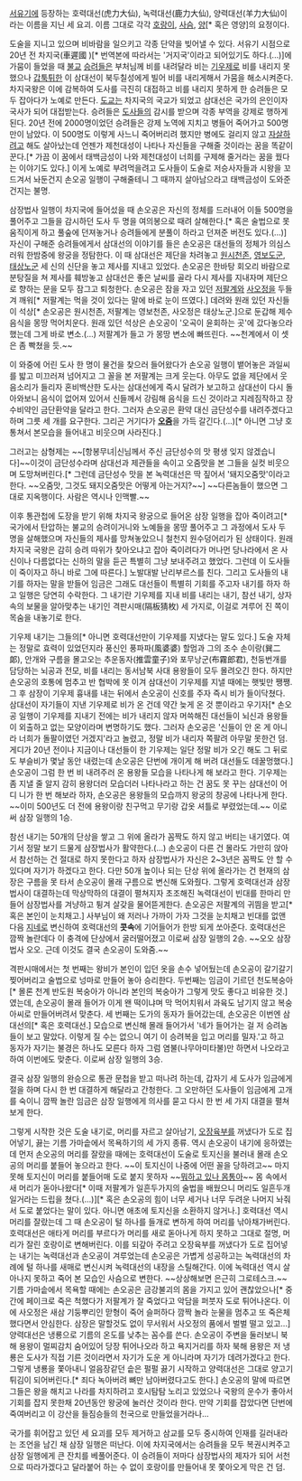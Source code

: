 [[서유기]]에 등장하는 호력대선(虎力大仙), 녹력대선(鹿力大仙), 양력대선(羊力大仙)이라는 이름을 지닌 세 요괴. 이름 그대로 각각 [[호랑이]], [[사슴]], [[양]][* 혹은 영양]의 요정이다.

도술을 지니고 있으며 비바람을 일으키고 각종 단약을 빚어낼 수 있다. 서유기 시점으로 20년 전 차지국(車遲國 )[* 번역본에 따라서는 '거지국'이라고 되어있기도 하다.(...)]에 가뭄이 들었을 때 [[불교]] [[승려]]들은 부처님께 비를 내려달라 비는 [[기우제]]로 비를 내리지 못했으나 [[갑툭튀]]한 이 삼대선이 북두칠성에게 빌어 비를 내리게해서 가뭄을 해소시켜준다. 차지국왕은 이에 감복하여 도사를 극진히 대접하고 비를 내리지 못하게 한 승려들은 모두 잡아다가 노예로 만든다. [[도교]]는 차지국의 국교가 되었고 삼대선은 국가의 은인이자 국사가 되어 대접받는다. 승려들은 [[도사]]들의 감시를 받으며 각종 부역을 강제로 행하게 된다. 20년 전에 2000명이었던 승려들은 강제 노역에 지치고 병들어 죽어가고 500명만이 남았다. 이 500명도 이렇게 사느니 죽어버리려 했지만 병에도 걸리지 않고 [[자살]]하려고 해도 살아났는데 언젠가 제천대성이 나타나 자신들을 구해줄 것이라는 꿈을 똑같이 꾼다.[* 가끔 이 꿈에서 태백금성이 나와 제천대성이 너희를 구제해 줄거라는 꿈을 꿨다는 이야기도 있다.] 이게 노예로 부려먹을려고 도사들이 도술로 저승사자들과 시왕을 꼬드겨서 놔둔건지 손오공 일행이 구해줄테니 그 때까지 살아남으라고 태백금성이 도와준 건지는 불명.

삼장법사 일행이 차지국에 들어섰을 때 손오공은 자신의 정체를 드러내어 이들 500명을 풀어주고 그들을 감시하던 도사 두 명을 여의봉으로 때려 살해한다.[* 혹은 술법으로 못 움직이게 하고 풀숲에 던져놓거나 승려들에게 분풀이 하라고 던져준 버전도 있다.(...)] 자신이 구해준 승려들에게서 삼대선의 이야기를 들은 손오공은 대선들의 정체가 의심스러워 한밤중에 왕궁을 정탐한다. 이 때 삼대선은 제단을 차려놓고 [[원시천존]], [[영보천존|영보도군]], [[태상노군]] 세 신의 신단을 놓고 제사를 지내고 있었다. 손오공은 한바탕 회오리 바람으로 분탕질을 쳐 제사를 훼방놓고 삼대선은 좋은 날씨를 골라 다시 제사를 지내자며 제단으로 향하는 문을 모두 잠그고 퇴청한다. 손오공은 잠을 자고 있던 [[저팔계]]와 [[사오정]]을 두들겨 깨워[* 저팔계는 먹을 것이 있다는 말에 바로 눈이 뜨였다.] 데려와 원래 있던 자신들이 석상[* 손오공은 원시천존, 저팔계는 영보천존, 사오정은 태상노군.]으로 둔갑해 제수음식을 몽땅 먹어치운다. 원래 있던 석상은 손오공이 '오곡이 윤회하는 곳'에 갔다놓으라 했는데 그게 바로 변소.(...) 저팔계가 들고 가 몽땅 변소에 빠뜨린다. ~~천계에서 이 셋은 좀 빡쳤을 듯.~~

이 와중에 어린 도사 한 명이 물건을 찾으러 들어왔다가 손오공 일행이 뱉어놓은 과일씨를 밟고 미끄러져 넘어지고 그 꼴을 본 저팔계는 크게 웃는다. 아무도 없을 제단에서 웃음소리가 들리자 혼비백산한 도사는 삼대선에게 즉시 달려가 보고하고 삼대선이 다시 돌아와보니 음식이 없어져 있어서 신들께서 강림해 음식을 드신 것이라고 지레짐작하고 장수비약인 금단환약을 달라고 한다. 그러자 손오공은 환약 대신 금단성수를 내려주겠다고 하며 그릇 세 개를 요구한다. 그리곤 거기다가 '''[[오줌]]'''을 가득 갈긴다.(...)[* 아니면 그냥 호통쳐서 본모습을 들어내고 비웃으며 사라진다.]

그러고는 삼형제는 ~~[항봉무녀|신님께서 주신 금단성수의 맛 평생 잊지 않겠습니다]~~이것이 금단성수라며 삼대선과 제관들을 속이고 오줌맛을 본 그들을 실컷 비웃으며 도망쳐버린다.[* 그런데 금단성수 맛을 본 녹력대선은 딱 짚어서 '돼지오줌맛'이라고 한다. ~~오줌맛, 그것도 돼지오줌맛은 어떻게 아는거지?~~] ~~다른놈들이 했으면 그대로 지옥행이다. 사람은 역시나 인맥빨.~~

이후 통관첩에 도장을 받기 위해 차지국 왕궁으로 들어온 삼장 일행을 잡아 죽이려고[* 국가에서 탄압하는 불교의 승려이거니와 노예들을 몽땅 풀어주고 그 과정에서 도사 두 명을 살해했으며 자신들의 제사를 망쳐놓았으니 철천지 원수덩어리가 된 상태이다. 원래 차지국 국왕은 감히 승려 따위가 찾아오냐고 잡아 죽이려다가 머나먼 당나라에서 온 사신이나 다름없다는 신하의 말을 듣곤 특별히 그냥 보내주려고 했었다. 그런데 이 도사들이 죽이자고 하니 바로 그에 따른다.] 노발대발 난리부르스를 친다. 그리고 도사들의 내기를 하자는 말을 받들어 임금은 그래도 대선들이 특별히 기회를 주고자 내기를 하자 하고 일행은 당연히 수락한다. 그 내기란 기우제를 지내 비를 내리는 내기, 참선 내기, 상자 속의 보물을 알아맞추는 내기인 격판시매(隔板猜枚) 세 가지로, 이걸로 겨루어 진 쪽이 목숨을 내놓기로 한다.

기우제 내기는 그들의[* 아니면 호력대선만이 기우제를 지냈다는 말도 있다.] 도술 자체는 정말로 효력이 있었던지라 풍신인 풍파파(風婆婆) 할멈과 그의 조수 손이랑(巽二郞), 안개와 구름을 몰고오는 추운동자(推雲童子)와 포무낭군(布霧郎君), 천둥번개를 담당하는 뇌공과 전모, 비를 내리는 동서남북 사대 용왕들이 모두 몰려오긴 한다. 하지만 손오공의 호통에 멈추고 반 협박에 못 이겨 삼대선이 기우제를 지낼 때에는 햇빛만 쨍쨍. 그 후 삼장이 기우제 흉내를 내는 뒤에서 손오공이 신호를 주자 즉시 비가 들이닥쳤다. 삼대선이 자기들이 지낸 기우제로 비가 온 건데 약간 늦게 온 것 뿐이라고 우기자[* 손오공 일행이 기우제를 지내기 전에는 비가 내리지 않자 머쓱해진 대선들이 뇌신과 용왕들이 외출하고 없는 모양이라며 변명하기도 했다. 그러자 손오공은 '신들이 안 온 게 아니라 너희가 돌팔이였던 거겠지'라고 놀렸고, 정말 비가 내리자 쪽팔려 아무말 못한건 덤. 게디가 20년 전이나 지금이나 대선들이 한 기우제는 일단 정말 비가 오긴 해도 그 뒤로도 부슬비가 몇날 동안 내렸는데 손오공은 단번에 개이게 해 버려 대선들도 데꿀멍했다.] 손오공이 그럼 한 번 비 내려주러 온 용왕들 모습을 나타나게 해 보라고 한다. 기우제는 좀 지낼 줄 알지 감히 용왕더러 모습더러 나타나라고 하는 건 꿈도 못 꾸는 삼대선이 어디 니가 한 번 해보라 하자, 손오공은 용왕들의 모습까지 왕궁의 창공에 나타나게 한다. ~~이미 500년도 더 전에 용왕이랑 친구먹고 무기랑 갑옷 셔틀로 부렸었는데.~~ 이로써 삼장 일행의 1승.

참선 내기는 50개의 단상을 쌓고 그 위에 올라가 꼼짝도 하지 않고 버티는 내기였다. 여기서 정말 보기 드물게 삼장법사가 활약한다.(...) 손오공이 다른 건 몰라도 가만히 앉아서 참선하는 건 절대로 하지 못한다고 하자 삼장법사가 자신은 2~3년은 꼼짝도 안 할 수 있다며 자기가 하겠다고 한다. 다만 50개 높이나 되는 단상 위에 올라가는 건 현재의 삼장은 구름을 못 타서 손오공이 몰래 구름으로 변신해 도와줬다. 그렇게 호력대선과 삼장법사이 대결하는데 막상막하의 대결이 펼쳐지자 초조해진 녹력대선이 빈대를 한마리 만들어 삼장법사를 겨냥하고 튕겨 살갖을 물어뜯게한다. 손오공은 저팔계의 귀띔을 받고[* 혹은 본인이 눈치채고.] 사부님이 왜 저러나 가까이 가자 그것을 눈치채고 빈대를 없앤 다음 [[지네]]로 변신하여 호력대선의 '''콧속'''에 기어들어가 한방 되게 쏘아준다. 호력대선은 깜짝 놀란데다 이 충격에 단상에서 굴러떨어졌고 이로써 삼장 일행의 2승. ~~오오 삼장법사 오오. 근데 이것도 결국 손오공이 도와줌.~~

격판시매에서는 첫 번째는 왕비가 본인이 입던 옷을 손수 넣어뒀는데 손오공이 갈기갈기 찢어버리고 술법으로 넝마로 만들어 놓아 승리한다. 두번째는 임금이 기르던 천도복숭아[* 몰론 천계 반도원 복숭아가 아니라 본인의 복숭아가 그렇게 맛도 좋다고 비유한 것.]였는데, 손오공이 몰래 들어가 이게 왠 떡이냐며 막 먹어치워서 과육도 남기지 않고 복숭아씨로 만들어버려서 맞춘다. 세 번째는 도가의 동자가 들어갔는데, 손오공은 이번엔 삼대선의[* 혹은 호력대선.] 모습으로 변신해 몰래 들어가서 '네가 들어가는 걸 저 승려놈들이 보고 말았다. 이렇게 질 수는 없으니 여기 이 승려복을 입고 머리를 밀자.'고 하고 동자가 자기는 불경은 하나도 모른다 하자 그럼 염불(나무아미타불)만 하면서 나오라고 하여 이번에도 맞춘다. 이로써 삼장 일행의 3승.

결국 삼장 일행의 완승으로 통관 문첩을 받고 떠나려 하는데, 갑자기 세 도사가 임금에게 절을 하며 다시 한 번 대결하게 해달라고 간청한다. 그 오만하던 도사들이 임금에게 고개를 숙이니 깜짝 놀란 임금은 삼장 일행에게 의사를 묻고 다시 한 번 세 가지 대결을 펼쳐보게 한다.

그렇게 시작한 것은 도술 내기로, 머리를 자르고 살아남기, [[오장육부]]를 꺼냈다가 도로 집어넣기, 끓는 기름 가마솥에서 목욕하기의 세 가지 종류. 역시 손오공이 내기에 응하였는데 먼저 손오공의 머리를 잘랐을 때에는 호력대선이 도술로 토지신을 불러내 몰래 손오공의 머리를 붙들어 놓으라고 한다. ~~이 토지신이 나중에 어떤 꼴을 당하려고~~ 마지못해 토지신이 머리를 붙들어매 도로 붙지 못하자 ~~[[뭐하고 있나 몸통아]]~~ 몸 속에서 새 머리가 돋아나왔다[* 이때 저팔계가 일흔두가지의 술법을 배웠으니 머리도 일흔두개일거라는 드립을 쳤다.(...)][* 혹은 손오공의 힘이 너무 세거나 너무 두려운 나머지 놔줘서 도로 붙었다는 말이 있다. 아니면 애초에 토지신을 소환하지 않거나.] 호력대선 역시 머리를 잘랐는데 그 때 손오공이 털 하나를 들개로 변하게 하여 머리를 낚아채가버린다. 호력대선은 애타게 머리를 부르다가 머리를 새로 돋아나게 하지 못하고 그대로 절명, 머리가 잘린 호랑이로 변해버린다. 이를 되갚아 주려고 오장육부를 꺼냈다가 도로 집어넣는 내기는 녹력대선과 손오공이 겨루었는데 손오공은 가볍게 성공하고는 녹력대선의 차례에 털 하나를 새매로 변신시켜 녹력대선의 내장을 스틸해간다. 이에 녹력대선 역시 살아나지 못하고 죽어 본 모습인 사슴으로 변한다. ~~상상해보면 은근히 그로테스크.~~ 기름 가마솥에서 목욕할 때에는 손오공은 금강불괴의 몸을 가지고 있어 괜찮았으나[* 중간에 페이크로 죽은 척했다가 저팔계가 잘 죽었다고 악담을 퍼붓자 도로 튀어나온다. 이에 사오정은 새삼 기둥뿌리인 맏형이 죽어 슬퍼하다 깜짝 놀라 눈물을 멈추고 또 죽은체 했다면서 안심한다. 삼장은 말할것도 없이 무서워서 사오정의 품에서 벌벌 떨고 있고...] 양력대선은 냉룡으로 기름의 온도를 낮추는 꼼수를 쓴다. 손오공이 주변을 둘러보니 북해 용왕이 멀찌감치 숨어있어 당장 튀어나오라 하고 욕지거리를 하자 북해 용왕은 저 냉룡은 도사가 직접 기른 것이라면서 자기가 도운 게 아니라며 자기가 데려가겠다고 한다. 그렇게 냉룡을 쫓아내니 얼음장같던 솥은 펄펄 끓기 시작하고 양력대선은 그대로 양고기 튀김이 되어버린다.[* 죄다 녹아버려 뼈만 남아버렸다고도 한다.] 손오공의 말에 따르면 그들은 왕을 해치고 나라를 차지하려고 호시탐탐 노리고 있었으나 국왕의 운수가 좋아서 기회를 잡지 못한채 20년동안 왕궁에 눌러산 것이라 한다. 만약 기회를 잡았다면 단번에 죽여버리고 이 강산을 들짐승들의 천국으로 만들었을거라나...

국가를 휘어잡고 있던 세 요괴를 모두 제거하고 삼교를 모두 중시하여 인재를 길러내라는 조언을 남긴 채 삼장 일행은 떠난다. 이에 차지국에서는 승려들을 모두 복권시켜주고 삼장 일행에게 큰 잔치를 베풀어준다. 이 승려들이 저마다 삼장법사의 제자가 되어 서천으로 따라가겠다고 달라붙어 하는 수 없이 호랑이를 만들어내 못 쫓아오게 막은 건 덤.
